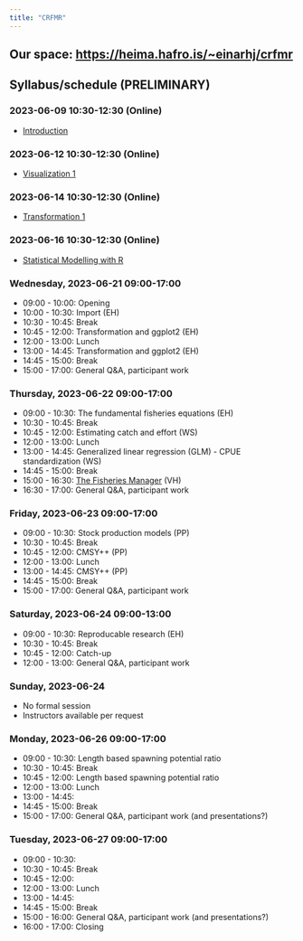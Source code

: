 ```yaml
---
title: "CRFMR"
---
```



## Our space: <https://heima.hafro.is/~einarhj/crfmr>

## Syllabus/schedule (PRELIMINARY)

### 2023-06-09 10:30-12:30 (Online)

-   [Introduction](intro.qmd)

### 2023-06-12 10:30-12:30 (Online)

-   [Visualization 1](visualization1.qmd)

### 2023-06-14 10:30-12:30 (Online)

- [Transformation 1](transformation1.qmd)

### 2023-06-16 10:30-12:30 (Online)

-   [Statistical Modelling with R](statistics-with-r.qmd)


### Wednesday, 2023-06-21 09:00-17:00

-   09:00 - 10:00: Opening
-   10:00 - 10:30: Import (EH)
-   10:30 - 10:45: Break
-   10:45 - 12:00: Transformation and ggplot2 (EH)
-   12:00 - 13:00: Lunch
-   13:00 - 14:45: Transformation and ggplot2 (EH)
-   14:45 - 15:00: Break
-   15:00 - 17:00: General Q&A, participant work

### Thursday, 2023-06-22 09:00-17:00

-   09:00 - 10:30: The fundamental fisheries equations (EH)
-   10:30 - 10:45: Break
-   10:45 - 12:00: Estimating catch and effort (WS)
-   12:00 - 13:00: Lunch
-   13:00 - 14:45: Generalized linear regression (GLM) - CPUE standardization (WS)
-   14:45 - 15:00: Break
-   15:00 - 16:30: [The Fisheries Manager](https://fishtech.is/) (VH)
-   16:30 - 17:00: General Q&A, participant work

### Friday, 2023-06-23 09:00-17:00

-   09:00 - 10:30: Stock production models (PP)
-   10:30 - 10:45: Break
-   10:45 - 12:00: CMSY++ (PP)
-   12:00 - 13:00: Lunch
-   13:00 - 14:45: CMSY++ (PP)
-   14:45 - 15:00: Break
-   15:00 - 17:00: General Q&A, participant work

### Saturday, 2023-06-24 09:00-13:00

-   09:00 - 10:30: Reproducable research (EH)
-   10:30 - 10:45: Break
-   10:45 - 12:00: Catch-up
-   12:00 - 13:00: General Q&A, participant work

### Sunday, 2023-06-24

-   No formal session
-   Instructors available per request

### Monday, 2023-06-26 09:00-17:00

-   09:00 - 10:30: Length based spawning potential ratio
-   10:30 - 10:45: Break
-   10:45 - 12:00: Length based spawning potential ratio
-   12:00 - 13:00: Lunch
-   13:00 - 14:45:
-   14:45 - 15:00: Break
-   15:00 - 17:00: General Q&A, participant work (and presentations?)

### Tuesday, 2023-06-27 09:00-17:00

-   09:00 - 10:30:
-   10:30 - 10:45: Break
-   10:45 - 12:00:
-   12:00 - 13:00: Lunch
-   13:00 - 14:45:
-   14:45 - 15:00: Break
-   15:00 - 16:00: General Q&A, participant work (and presentations?)
-   16:00 - 17:00: Closing

